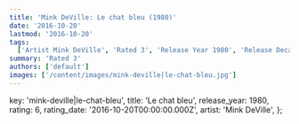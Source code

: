 ```yaml
---
title: 'Mink DeVille: Le chat bleu (1980)'
date: '2016-10-20'
lastmod: '2016-10-20'
tags:
  ['Artist Mink DeVille', 'Rated 3', 'Release Year 1980', 'Release Decade 1980']
summary: 'Rated 3'
authors: ['default']
images: ['/content/images/mink-deville|le-chat-bleu.jpg']
---
```


  key: 'mink-deville|le-chat-bleu',
  title: 'Le chat bleu',
  release_year: 1980,
  rating: 6,
  rating_date: '2016-10-20T00:00:00.000Z',
  artist: 'Mink DeVille',
};

<MusicRating data={data} />
